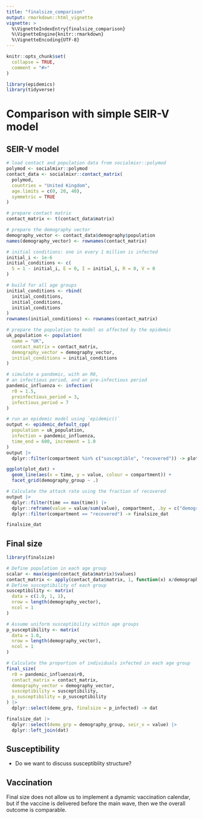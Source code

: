 ```yaml
---
title: "finalsize_comparison"
output: rmarkdown::html_vignette
vignette: >
  %\VignetteIndexEntry{finalsize_comparison}
  %\VignetteEngine{knitr::rmarkdown}
  %\VignetteEncoding{UTF-8}
---
```


```r
knitr::opts_chunk$set(
  collapse = TRUE,
  comment = "#>"
)
```

```r
library(epidemics)
library(tidyverse)
```

# Comparison with simple SEIR-V model

## SEIR-V model

```r
# load contact and population data from socialmixr::polymod
polymod <- socialmixr::polymod
contact_data <- socialmixr::contact_matrix(
  polymod,
  countries = "United Kingdom",
  age.limits = c(0, 20, 40),
  symmetric = TRUE
)

# prepare contact matrix
contact_matrix <- t(contact_data$matrix)

# prepare the demography vector
demography_vector <- contact_data$demography$population
names(demography_vector) <- rownames(contact_matrix)

# initial conditions: one in every 1 million is infected
initial_i <- 1e-6
initial_conditions <- c(
  S = 1 - initial_i, E = 0, I = initial_i, R = 0, V = 0
)

# build for all age groups
initial_conditions <- rbind(
  initial_conditions,
  initial_conditions,
  initial_conditions
)
rownames(initial_conditions) <- rownames(contact_matrix)

# prepare the population to model as affected by the epidemic
uk_population <- population(
  name = "UK",
  contact_matrix = contact_matrix,
  demography_vector = demography_vector,
  initial_conditions = initial_conditions
)

# simulate a pandemic, with an R0,
# an infectious period, and an pre-infectious period
pandemic_influenza <- infection(
  r0 = 1.5,
  preinfectious_period = 3,
  infectious_period = 7
)

# run an epidemic model using `epidemic()`
output <- epidemic_default_cpp(
  population = uk_population,
  infection = pandemic_influenza,
  time_end = 600, increment = 1.0
)
output |>
  dplyr::filter(compartment %in% c("susceptible", "recovered")) -> plot_dat

ggplot(plot_dat) +
  geom_line(aes(x = time, y = value, colour = compartment)) +
  facet_grid(demography_group ~ .)
```

```r
# Calculate the attack rate using the fraction of recovered
output |>
  dplyr::filter(time == max(time)) |>
  dplyr::reframe(value = value/sum(value), compartment, .by = c("demography_group")) |>
  dplyr::filter(compartment == "recovered") -> finalsize_dat

finalsize_dat
```

## Final size

```r
library(finalsize)

# Define population in each age group
scalar <- max(eigen(contact_data$matrix)$values)
contact_matrix <- apply(contact_data$matrix, 1, function(x) x/demography_vector)/scalar
# Define susceptibility of each group
susceptibility <- matrix(
  data = c(1.0, 1, 1),
  nrow = length(demography_vector),
  ncol = 1
)

# Assume uniform susceptibility within age groups
p_susceptibility <- matrix(
  data = 1.0,
  nrow = length(demography_vector),
  ncol = 1
)

# Calculate the proportion of individuals infected in each age group
final_size(
  r0 = pandemic_influenza$r0,
  contact_matrix = contact_matrix,
  demography_vector = demography_vector,
  susceptibility = susceptibility,
  p_susceptibility = p_susceptibility
) |>
  dplyr::select(demo_grp, finalsize = p_infected) -> dat

finalsize_dat |>
  dplyr::select(demo_grp = demography_group, seir_v = value) |>
  dplyr::left_join(dat)
```

## Susceptibility

- Do we want to discuss susceptiblity structure?

## Vaccination

Final size does not allow us to implement a dynamic vaccination calendar, but if the vaccine is delivered before the main wave, then we the overall outcome is comparable. 


